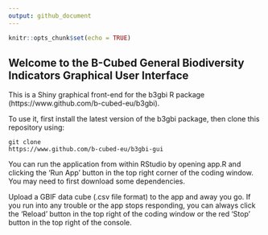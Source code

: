 ```yaml
---
output: github_document
---
```


```r
knitr::opts_chunk$set(echo = TRUE)
```

## Welcome to the B-Cubed General Biodiversity Indicators Graphical User Interface


This is a Shiny graphical front-end for the b3gbi R package (https://www.github.com/b-cubed-eu/b3gbi).

To use it, first install the latest version of the b3gbi package, then clone this repository using: 

<code>git clone https://www.github.com/b-cubed-eu/b3gbi-gui</code>

You can run the application from within RStudio by opening app.R and clicking the 'Run App' button in the top right corner of the coding window. You may need to first download some dependencies.

Upload a GBIF data cube (.csv file format) to the app and away you go. If you run into any trouble or the app stops responding, you can always click the 'Reload' button in the top right of the coding window or the red 'Stop' button in the top right of the console.
